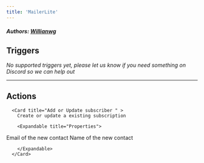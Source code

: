 ```yaml
---
title: 'MailerLite'
---
```


##### Authors: [Willianwg](https://github.com/Willianwg)


## Triggers

*No supported triggers yet, please let us know if you need something on Discord so we can help out* 


---

## Actions


      <Card title="Add or Update subscriber " >
        Create or update a existing subscription

        <Expandable title="Properties">
          
<ResponseField name="Email" required type="Short_text">
Email of the new contact
</ResponseField>
            
<ResponseField name="Name"  type="Short_text">
Name of the new contact
</ResponseField>
              
        </Expandable>
      </Card>
  
